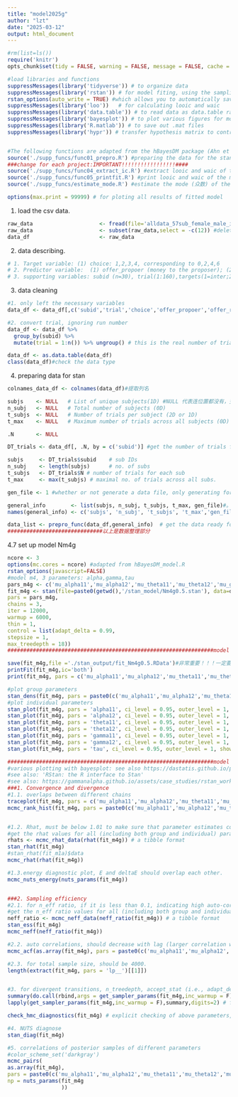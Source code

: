 ```yaml
---
title: "model2025g"
author: "lzt"
date: "2025-03-12"
output: html_document
---
```


```r
#rm(list=ls())
require('knitr') 
opts_chunk$set(tidy = FALSE, warning = FALSE, message = FALSE, cache = FALSE)

#load libraries and functions
suppressMessages(library('tidyverse')) # to organize data
suppressMessages(library('rstan')) # for model fiting, using the sampling function
rstan_options(auto_write = TRUE) #which allows you to automatically save a bare version of a compiled Stan program to the hard disk so that it does not need to be recompiled (unless you change it): https://github.com/stan-dev/rstan/wiki/RStan-Getting-Started
suppressMessages(library('loo'))   # for calculating looic and waic
suppressMessages(library('data.table')) # to read data as data.table rather than data.frame.
suppressMessages(library('bayesplot')) # to plot various figures for model checking
suppressMessages(library('R.matlab')) # to save out .mat files
suppressMessages(library('hypr')) # transfer hypothesis matrix to contrast matrix.


#The following functions are adapted from the hBayesDM package (Ahn et al., 2017).
source('./supp_funcs/func01_prepro.R') #preparing the data for the stan:
###change for each project:IMPORTANT!!!!!!!!!!!!!!!!!####
source('./supp_funcs/func04_extract_ic.R') #extract looic and waic of the model:                 no change needed
source('./supp_funcs/func05_printfit.R') #print looic and waic of the model and their weights:   no change needed
source('./supp_funcs/estimate_mode.R') #estimate the mode (众数) of the posterior distribution:  no change needed

options(max.print = 99999) # for ploting all results of fitted model
```

1. load the csv data.
```r
raw_data                     <- fread(file='alldata_57sub_female_male_inoutgroup.csv') #load as data.table: https://digitaschools.com/read-csv-in-r-importing-data/
raw_data                     <- subset(raw_data,select = -c(12)) #delete a column,diff from delete a col from data.frame
data_df                      <- raw_data
```

2. data describing.
```r
# 1. Target variable: (1) choice: 1,2,3,4, corresponding to 0,2,4,6
# 2. Predictor variable:  (1) offer_propoer (money to the proposer); (2)offer_recipt(money to participants/agents).
# 3. supporting variables: subid (n=30), trial(1:160),targets(1=inter;2=noninter),party(1=SPP;2=TPP)
```

3. data cleaning
```r
#1. only left the necessary variables
data_df <- data_df[,c('subid','trial','choice','offer_propoer','offer_recipt','in_outgroup')]#把需要用到的列拿出来

#2. convert trial, ignoring run number
data_df <- data_df %>%
  group_by(subid) %>%
  mutate(trial = 1:n()) %>% ungroup() # this is the real number of trials for each subject.

data_df <- as.data.table(data_df)
class(data_df)#check the data type


```

4. preparing data for stan
```r

colnames_data_df <- colnames(data_df)#提取列名

subjs    <- NULL   # List of unique subjects(1D) #NULL 代表连位置都没有，变量为空
n_subj   <- NULL   # Total number of subjects (0D)
t_subjs  <- NULL   # Number of trials per subject (2D or 1D)
t_max    <- NULL   # Maximum number of trials across all subjects (0D)

.N       <- NULL

DT_trials <- data_df[, .N, by = c('subid')] #get the number of trials for each sub, data.table#返回每个被试有效总的trial数？

subjs     <- DT_trials$subid    # sub IDs
n_subj    <- length(subjs)      # no. of subs
t_subjs   <- DT_trials$N # number of trials for each sub
t_max     <- max(t_subjs) # maximal no. of trials across all subs.

gen_file <- 1 #whether or not generate a data file, only generating for main analysis, not for simulation analysis

general_info        <- list(subjs, n_subj, t_subjs, t_max, gen_file)#。创建list
names(general_info) <- c('subjs', 'n_subj', 't_subjs', 't_max','gen_file')

data_list <- prepro_func(data_df,general_info)  # get the data ready for stan; MUST check the 'func01_prepro.R' file in the 'supp_funcs' directory!!!!!!!这里的data_list是stan文件的一个输入，可以检查一下trial数目和编码方式和设定的是否一致，看有没有正确的清洗好数据；prepro_func是用来生成data_list的一个函数，需要修改，去函数部分进行修改
##############################以上是数据整理部分
```

4.7 set up model Nm4g
```r
ncore <- 3
options(mc.cores = ncore) #adapted from hBayesDM_model.R
rstan_options(javascript=FALSE)
#model m4, 3 parameters: alpha,gamma,tau
pars_m4g <- c('mu_alpha11','mu_alpha12','mu_theta11','mu_theta12','mu_gamma11','mu_gamma12','mu_tau','sigma','alpha11','alpha12','theta11','theta12','gamma11','gamma12','tau','log_lik')
fit_m4g <- stan(file=paste0(getwd(),'/stan_model/Nm4g0.5.stan'), data=data_list,
pars = pars_m4g,
chains = 3,
iter = 12000,
warmup = 6000,
thin = 1,
control = list(adapt_delta = 0.99,
stepsize = 1,
max_treedepth = 18))
#################################################################model fit & save model & plots#############################################################

save(fit_m4g,file ='./stan_output/fit_Nm4g0.5.RData')#非常重要！！！一定要在本地路径建相应文件夹stan_output
printFit(fit_m4g,ic='both')
print(fit_m4g, pars = c('mu_alpha11','mu_alpha12','mu_theta11','mu_theta12','mu_gamma11','mu_gamma12','mu_tau','sigma')) #all are group-level parameters

#plot group parameters
stan_dens(fit_m4g, pars = paste0(c('mu_alpha11','mu_alpha12','mu_theta11','mu_theta12','mu_gamma11','mu_gamma12','mu_tau','sigma')), separate_chains = T) #should overlap to each other
#plot individual parameters
stan_plot(fit_m4g, pars = 'alpha11', ci_level = 0.95, outer_level = 1, show_density = T, point_est = 'mean')
stan_plot(fit_m4g, pars = 'alpha12', ci_level = 0.95, outer_level = 1, show_density = T, point_est = 'mean')
stan_plot(fit_m4g, pars = 'theta11', ci_level = 0.95, outer_level = 1, show_density = T, point_est = 'mean')
stan_plot(fit_m4g, pars = 'theta12', ci_level = 0.95, outer_level = 1, show_density = T, point_est = 'mean')
stan_plot(fit_m4g, pars = 'gamma11', ci_level = 0.95, outer_level = 1, show_density = T, point_est = 'mean')
stan_plot(fit_m4g, pars = 'gamma12', ci_level = 0.95, outer_level = 1, show_density = T, point_est = 'mean')
stan_plot(fit_m4g, pars = 'tau', ci_level = 0.95, outer_level = 1, show_density = T, point_est = 'mean')

#################################################################model diagnostics#########################################################################
#various plotting with bayesplot: see also https://dastatis.github.io/pdf/StanAdvent2018/bayesplot.html
#see also: 'RStan: the R interface to Stan'
#see also: https://gammanalpha.github.io/assets/case_studies/rstan_workflow.html
###1. Convergence and divergence
#1.1. overlaps between different chains
traceplot(fit_m4g, pars = c('mu_alpha11','mu_alpha12','mu_theta11','mu_theta12','mu_gamma11','mu_gamma12','mu_tau','sigma')) #all are group-level parameters # should be stationary and overylap to each other
mcmc_rank_hist(fit_m4g, pars = paste0(c('mu_alpha11','mu_alpha12','mu_theta11','mu_theta12','mu_gamma11','mu_gamma12','mu_tau','sigma[1]','sigma[2]','sigma[3]','sigma[4]','sigma[5]','sigma[6]','sigma[7]')), ref_line = TRUE) # should be uniformly distributed ##A traditional traceplot (mcmc_trace()) visualizes how sampled values the MCMC chains mix over the course of sampling. A rank histogram (mcmc_rank_hist()) visualizes how the ranks of values from the chains mix together. An ideal plot would show the ranks mixing or overlapping in a uniform distribution##


#1.2. Rhat, must be below 1.01 to make sure that parameter estimates could be trusted (Baribault & Collins, 2022)Rhat小于1.01
#get the rhat values for all (including both group and individual) parameters
rhats <- mcmc_rhat_data(rhat(fit_m4g)) # a tibble format
stan_rhat(fit_m4g)
#stan_rhat(fit_m1a)$data
mcmc_rhat(rhat(fit_m4g))

#1.3.energy diagnostic plot, E and deltaE should overlap each other.
mcmc_nuts_energy(nuts_params(fit_m4g))


###2. Sampling efficiency
#2.1. for n_eff ratio, if it is less than 0.1, indicating high auto-correlation, model fitting fails
#get the n_eff ratio values for all (including both group and individual) parameters
neff_ratio <- mcmc_neff_data(neff_ratio(fit_m4g)) # a tibble format
stan_ess(fit_m4g)
mcmc_neff(neff_ratio(fit_m4g))

#2.2. auto correlations, should decrease with lag (larger correlation with small lag, but smaller correlation with large lag)
mcmc_acf(as.array(fit_m4g), pars = paste0(c('mu_alpha11','mu_alpha12','mu_theta11','mu_theta12','mu_gamma11','mu_gamma12','mu_tau','sigma[1]','sigma[2]','sigma[3]','sigma[4]','sigma[5]','sigma[6]','sigma[7]')),inc_warmup = F)

#2.3. for total sample size, should be 4000.
length(extract(fit_m4g, pars = 'lp__')[[1]])


#3. for divergent transitions, n_treedepth, accept_stat (i.e., adapt_delta parameter), stepsize, and energy
summary(do.call(rbind,args = get_sampler_params(fit_m4g,inc_warmup = F)),digits=2) # across all chains所有链
lapply(get_sampler_params(fit_m4g,inc_warmup = F),summary,digits=2) # for each chain每条链分开

check_hmc_diagnostics(fit_m4g) # explicit checking of above parameters,including warmup transitions

#4. NUTS diagnose
stan_diag(fit_m4g)

#5. correlations of posterior samples of different parameters
#color_scheme_set('darkgray')
mcmc_pairs(
as.array(fit_m4g),
pars = paste0(c('mu_alpha11','mu_alpha12','mu_theta11','mu_theta12','mu_gamma11','mu_gamma12','mu_tau','sigma[1]','sigma[2]','sigma[3]','sigma[4]','sigma[5]','sigma[6]','sigma[7]')),
np = nuts_params(fit_m4g
                 ))

```


